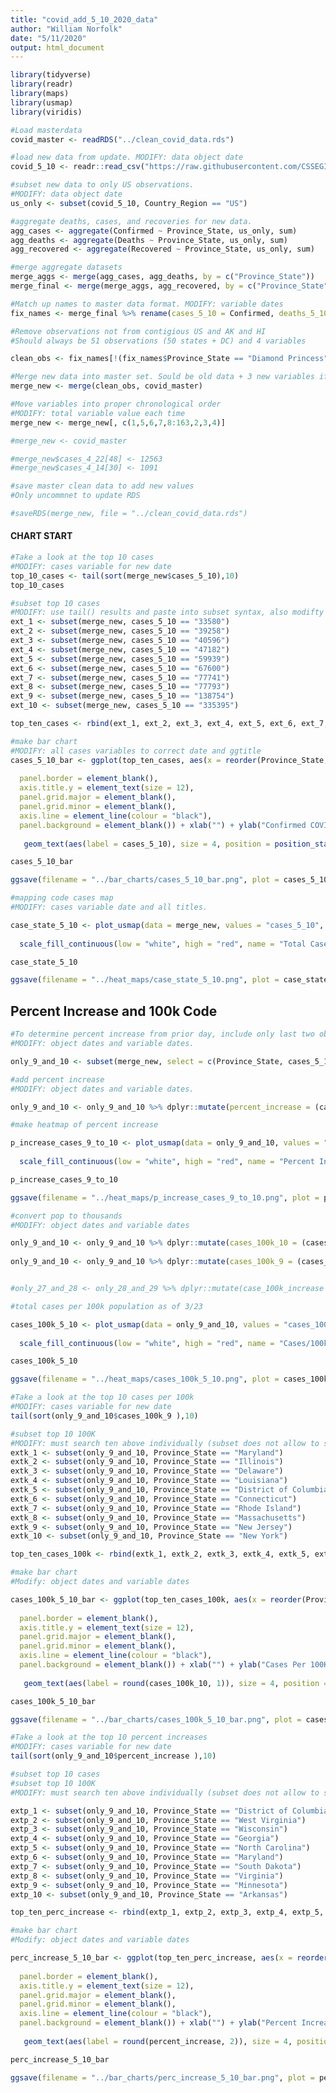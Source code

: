 ```yaml
---
title: "covid_add_5_10_2020_data"
author: "William Norfolk"
date: "5/11/2020"
output: html_document
---
```



```r
library(tidyverse)
library(readr)
library(maps)
library(usmap)
library(viridis)
```

```r
#Load masterdata
covid_master <- readRDS("../clean_covid_data.rds")
```


```r
#load new data from update. MODIFY: data object date
covid_5_10 <- readr::read_csv("https://raw.githubusercontent.com/CSSEGISandData/COVID-19/master/csse_covid_19_data/csse_covid_19_daily_reports/05-10-2020.csv")
```

```r
#subset new data to only US observations. 
#MODIFY: data object date
us_only <- subset(covid_5_10, Country_Region == "US")
```

```r
#aggregate deaths, cases, and recoveries for new data. 
agg_cases <- aggregate(Confirmed ~ Province_State, us_only, sum)
agg_deaths <- aggregate(Deaths ~ Province_State, us_only, sum)
agg_recovered <- aggregate(Recovered ~ Province_State, us_only, sum)
```

```r
#merge aggregate datasets
merge_aggs <- merge(agg_cases, agg_deaths, by = c("Province_State"))
merge_final <- merge(merge_aggs, agg_recovered, by = c("Province_State"))
```

```r
#Match up names to master data format. MODIFY: variable dates
fix_names <- merge_final %>% rename(cases_5_10 = Confirmed, deaths_5_10 = Deaths, recov_5_10 = Recovered)
```

```r
#Remove observations not from contigious US and AK and HI
#Should always be 51 observations (50 states + DC) and 4 variables

clean_obs <- fix_names[!(fix_names$Province_State == "Diamond Princess" | fix_names$Province_State == "Grand Princess" | fix_names$Province_State == "Guam" | fix_names$Province_State == "Puerto Rico" | fix_names$Province_State == "United States Virgin Islands" | fix_names$Province_State == "US" | fix_names$Province_State == "American Samoa" | fix_names$Province_State == "Northern Mariana Islands" | fix_names$Province_State == "Virgin Islands" | fix_names$Province_State == "Wuhan Evacuee" | fix_names$Province_State == "Recovered"),]
```

```r
#Merge new data into master set. Sould be old data + 3 new variables if successful
merge_new <- merge(clean_obs, covid_master)
```

```r
#Move variables into proper chronological order
#MODIFY: total variable value each time
merge_new <- merge_new[, c(1,5,6,7,8:163,2,3,4)]
```

```r
#merge_new <- covid_master
```

```r
#merge_new$cases_4_22[48] <- 12563
#merge_new$cases_4_14[30] <- 1091

```


```r
#save master clean data to add new values
#Only uncommnet to update RDS

#saveRDS(merge_new, file = "../clean_covid_data.rds")
```

#### CHART START

```r
#Take a look at the top 10 cases
#MODIFY: cases variable for new date
top_10_cases <- tail(sort(merge_new$cases_5_10),10)
top_10_cases
```

```r
#subset top 10 cases
#MODIFY: use tail() results and paste into subset syntax, also modifty cases date value
ext_1 <- subset(merge_new, cases_5_10 == "33580")
ext_2 <- subset(merge_new, cases_5_10 == "39258")
ext_3 <- subset(merge_new, cases_5_10 == "40596")
ext_4 <- subset(merge_new, cases_5_10 == "47182")
ext_5 <- subset(merge_new, cases_5_10 == "59939")
ext_6 <- subset(merge_new, cases_5_10 == "67600")
ext_7 <- subset(merge_new, cases_5_10 == "77741")
ext_8 <- subset(merge_new, cases_5_10 == "77793")
ext_9 <- subset(merge_new, cases_5_10 == "138754")
ext_10 <- subset(merge_new, cases_5_10 == "335395")

top_ten_cases <- rbind(ext_1, ext_2, ext_3, ext_4, ext_5, ext_6, ext_7, ext_8, ext_9, ext_10)
```

```r
#make bar chart
#MODIFY: all cases variables to correct date and ggtitle
cases_5_10_bar <- ggplot(top_ten_cases, aes(x = reorder(Province_State, -cases_5_10), cases_5_10)) + geom_bar(aes(fill = reorder(Province_State, -cases_5_10)),stat = "identity") + theme(axis.text.x = element_text(angle = 45, hjust = 1),
                                                                                                   legend.position = "none",                                                                        axis.text=element_text(size=12),
  panel.border = element_blank(), 
  axis.title.y = element_text(size = 12),
  panel.grid.major = element_blank(),
  panel.grid.minor = element_blank(),
  axis.line = element_line(colour = "black"),
  panel.background = element_blank()) + xlab("") + ylab("Confirmed COVID-19 Cases") + ggtitle("Top Ten Confirmed COVID-19 Cases by State 5/10/2020") +
  
   geom_text(aes(label = cases_5_10), size = 4, position = position_stack(vjust = 0.8))

cases_5_10_bar 
```

```r
ggsave(filename = "../bar_charts/cases_5_10_bar.png", plot = cases_5_10_bar)
```

```r
#mapping code cases map
#MODIFY: cases variable date and all titles.

case_state_5_10 <- plot_usmap(data = merge_new, values = "cases_5_10", color = "black") + 
  
  scale_fill_continuous(low = "white", high = "red", name = "Total Cases", label = scales::comma) + theme(legend.position = "right", plot.title = element_text(color = "black", size = 15, face = "bold"), plot.subtitle = element_text(color = "black", size = 10, face = "italic")) + labs(title = "COVID-19 Confirmed Cases by State", subtitle = "Data as of: 5/10/2020")

case_state_5_10
```

```r
ggsave(filename = "../heat_maps/case_state_5_10.png", plot = case_state_5_10)
```

## Percent Increase and 100k Code

```r
#To determine percent increase from prior day, include only last two observations
#MODIFY: object dates and variable dates.

only_9_and_10 <- subset(merge_new, select = c(Province_State, cases_5_10, cases_5_9, fips, total_pop))
```




```r
#add percent increase
#MODIFY: object dates and variable dates.

only_9_and_10 <- only_9_and_10 %>% dplyr::mutate(percent_increase = (cases_5_10 - cases_5_9) / cases_5_9 * 100)
```

```r
#make heatmap of percent increase

p_increase_cases_9_to_10 <- plot_usmap(data = only_9_and_10, values = "percent_increase", color = "black") + 
  
  scale_fill_continuous(low = "white", high = "red", name = "Percent Increase", label = scales::comma) + theme(legend.position = "right", plot.title = element_text(color = "black", size = 15, face = "bold"), plot.subtitle = element_text(color = "black", size = 10, face = "italic")) + labs(title = "Percent Increase of Confirmed COVID-19 Cases by State", subtitle = "From: 5/9/2020-5/10/2020")

p_increase_cases_9_to_10
```

```r
ggsave(filename = "../heat_maps/p_increase_cases_9_to_10.png", plot = p_increase_cases_9_to_10)
```

```r
#convert pop to thousands
#MODIFY: object dates and variable dates

only_9_and_10 <- only_9_and_10 %>% dplyr::mutate(cases_100k_10 = (cases_5_10 / total_pop) *100000)
  
only_9_and_10 <- only_9_and_10 %>% dplyr::mutate(cases_100k_9 = (cases_5_9 / total_pop) * 100000)


#only_27_and_28 <- only_28_and_29 %>% dplyr::mutate(case_100k_increase = (cases_100k_28 - cases_100k_27) / cases_100k_27 *100)

```

```r
#total cases per 100k population as of 3/23

cases_100k_5_10 <- plot_usmap(data = only_9_and_10, values = "cases_100k_10", color = "black") + 
  
  scale_fill_continuous(low = "white", high = "red", name = "Cases/100k Population", label = scales::comma) + theme(legend.position = "right", plot.title = element_text(color = "black", size = 15, face = "bold"), plot.subtitle = element_text(color = "black", size = 10, face = "italic")) + labs(title = "COVID-19 Confirmed Cases Per 100K Individuals by State", subtitle = "Data as of: 5/10/2020")

cases_100k_5_10
```

```r
ggsave(filename = "../heat_maps/cases_100k_5_10.png", plot = cases_100k_5_10)
```

```r
#Take a look at the top 10 cases per 100k
#MODIFY: cases variable for new date
tail(sort(only_9_and_10$cases_100k_9 ),10)
```


```r
#subset top 10 100K
#MODIFY: must search ten above individually (subset does not allow to select by these values for some reason...) and past the states in the code below.Also modify variable and object date names.
extk_1 <- subset(only_9_and_10, Province_State == "Maryland")
extk_2 <- subset(only_9_and_10, Province_State == "Illinois")
extk_3 <- subset(only_9_and_10, Province_State == "Delaware")
extk_4 <- subset(only_9_and_10, Province_State == "Louisiana")
extk_5 <- subset(only_9_and_10, Province_State == "District of Columbia")
extk_6 <- subset(only_9_and_10, Province_State == "Connecticut")
extk_7 <- subset(only_9_and_10, Province_State == "Rhode Island")
extk_8 <- subset(only_9_and_10, Province_State == "Massachusetts")
extk_9 <- subset(only_9_and_10, Province_State == "New Jersey")
extk_10 <- subset(only_9_and_10, Province_State == "New York")

top_ten_cases_100k <- rbind(extk_1, extk_2, extk_3, extk_4, extk_5, extk_6, extk_7, extk_8, extk_9, extk_10)
```

```r
#make bar chart
#Modify: object dates and variable dates

cases_100k_5_10_bar <- ggplot(top_ten_cases_100k, aes(x = reorder(Province_State, -cases_100k_10), cases_100k_10)) + geom_bar(aes(fill = reorder(Province_State, -cases_100k_10)), stat = "identity") + theme(axis.text.x = element_text(angle = 45, hjust = 1),
                                                                                                   legend.position = "none",                                                                        axis.text=element_text(size=12),
  panel.border = element_blank(),   
  axis.title.y = element_text(size = 12),
  panel.grid.major = element_blank(),
  panel.grid.minor = element_blank(),
  axis.line = element_line(colour = "black"),
  panel.background = element_blank()) + xlab("") + ylab("Cases Per 100K Individuals") + ggtitle("Top Ten COVID-19 Confirmed Cases Per 100K Individuals by State 5/10/2020") +
  
   geom_text(aes(label = round(cases_100k_10, 1)), size = 4, position = position_stack(vjust = 0.8))

cases_100k_5_10_bar
```

```r
ggsave(filename = "../bar_charts/cases_100k_5_10_bar.png", plot = cases_100k_5_10_bar)
```

```r
#Take a look at the top 10 percent increases
#MODIFY: cases variable for new date
tail(sort(only_9_and_10$percent_increase ),10)
```

```r
#subset top 10 cases
#subset top 10 100K
#MODIFY: must search ten above individually (subset does not allow to select by these values for some reason...) and past the states in the code below.Also modify variable and object date names.

extp_1 <- subset(only_9_and_10, Province_State == "District of Columbia")
extp_2 <- subset(only_9_and_10, Province_State == "West Virginia")
extp_3 <- subset(only_9_and_10, Province_State == "Wisconsin")
extp_4 <- subset(only_9_and_10, Province_State == "Georgia")
extp_5 <- subset(only_9_and_10, Province_State == "North Carolina")
extp_6 <- subset(only_9_and_10, Province_State == "Maryland")
extp_7 <- subset(only_9_and_10, Province_State == "South Dakota")
extp_8 <- subset(only_9_and_10, Province_State == "Virginia")
extp_9 <- subset(only_9_and_10, Province_State == "Minnesota")
extp_10 <- subset(only_9_and_10, Province_State == "Arkansas")

top_ten_perc_increase <- rbind(extp_1, extp_2, extp_3, extp_4, extp_5, extp_6, extp_7, extp_8, extp_9, extp_10)
```

```r
#make bar chart
#Modify: object dates and variable dates

perc_increase_5_10_bar <- ggplot(top_ten_perc_increase, aes(x = reorder(Province_State, -percent_increase), percent_increase)) + geom_bar(aes(fill = reorder(Province_State, -percent_increase)), stat = "identity") + theme(axis.text.x = element_text(angle = 45, hjust = 1),
                                                                                                   legend.position = "none",                                                                        axis.text=element_text(size=12),
  panel.border = element_blank(),   
  axis.title.y = element_text(size = 12),
  panel.grid.major = element_blank(),
  panel.grid.minor = element_blank(),
  axis.line = element_line(colour = "black"),
  panel.background = element_blank()) + xlab("") + ylab("Percent Increase") + ggtitle("COVID-19: Top Ten Percent Increase by State from 5/9/20-5/10/20") +
  
   geom_text(aes(label = round(percent_increase, 2)), size = 4, position = position_stack(vjust = 0.8))

perc_increase_5_10_bar
```

```r
ggsave(filename = "../bar_charts/perc_increase_5_10_bar.png", plot = perc_increase_5_10_bar)
```